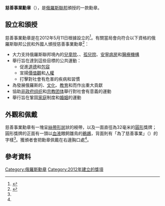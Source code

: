 {{Infobox military award
|name=慈善事業勳章
|image=[[File:ZOZaBlago1RF.png|125px]]
|awarded_by={{flag|Russian Federation}}
|established=2012年5月11日
|type=勳章
}}
'''慈善事業勳章'''（{{lang-ru|Знак отличия «За благодеяние»}}），是[[俄羅斯聯邦|俄羅斯聯邦]]頒授的一款勳章。

== 設立和頒授 ==
慈善事業勳章是在2012年5月11日根據{{link-en|俄羅斯總統令|Decree of the President of Russia}}設立的<ref>{{cite web|title=Указ Президента РФ от 3 мая 2012 г. № 573 “Об учреждении ордена Святой великомученицы Екатерины и знака отличия "За благодеяние"|url=http://www.garant.ru/products/ipo/prime/doc/70070088/|website=ГАРАНТ|accessdate=2015-07-10|archiveurl=https://web.archive.org/web/20150710094514/http://www.garant.ru/products/ipo/prime/doc/70070088/|archivedate=2015-07-10|deadurl=no}}</ref>。有關當局會向符合以下資格的俄羅斯聯邦公民和外國人頒授慈善事業勳章<ref name=GEN>{{cite web|title=Знак отличия - "За благодеяние"|url=http://award.gov.ru/otl_blagoda.html|website=Государственные награды России|accessdate=2015-07-10|archiveurl=https://web.archive.org/web/20150606070232/http://award.gov.ru/otl_blagoda.html|archivedate=2015-06-06|deadurl=no}}</ref>：

* 大力支持俄羅斯聯邦境內的[[兒童院|兒童院]]、{{link-en|護養院|Nursing home care}}、[[孤兒院|孤兒院]]、[[安寧病房|安寧病房]]和[[醫療機構|醫療機構]]
* 舉行旨在達到這些目標的公共運動：
** 促進[[道德|道德]]和[[包容|包容]]
** 宣揚[[價值觀|價值觀]]和[[人權|人權]]
** 打擊對社會有危害的疾病和習慣
* 為發展俄羅斯的{{link-en|俄羅斯科技|Science and technology in Russia|科學}}、[[俄羅斯文化|文化]]、[[俄羅斯教育|教育]]和{{link-en|俄羅斯醫療|Healthcare in Russia|公眾健康}}而作出重大貢獻
* 協助[[非政府组织|非政府组织]]和[[宗教团体|宗教团体]]舉行對社會有意義的運動
* 舉行旨在鞏固[[家庭|家庭]]制度和[[婚姻|婚姻]]的運動

== 外觀和佩戴 ==
慈善事業勳章有一塊呈[[絲帶形狀|絲帶形狀]]狀的綬帶，以及一面直徑為32毫米的[[圓形|圓形]]獎牌；圓形獎牌的正面有一頭以[[血液|血液]]餵飼雛鳥的[[鵜鶘|鵜鶘]]，背面則有「為了慈善事業」（{{lang-ru|ЗА БЛАГОДЕЯНИЕ}}）的字樣<ref name=GEN/>。獲頒者會把勳章佩戴在右邊胸口處<ref name=GEN/>。

== 參考資料 ==
{{reflist}}

[[Category:俄羅斯勳章|Category:俄羅斯勳章]]
[[Category:2012年建立的獎項|Category:2012年建立的獎項]]

{{俄罗斯奖励}}